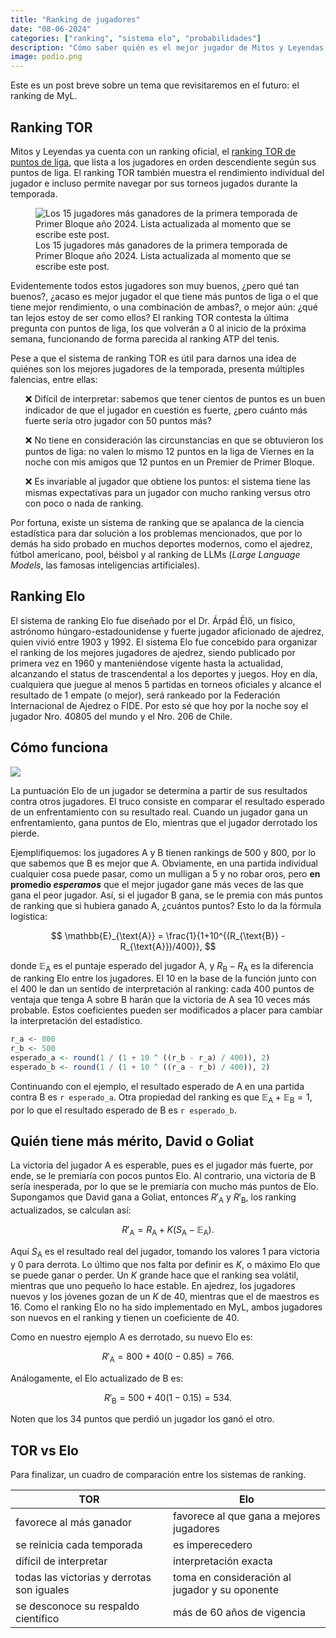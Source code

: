 ```yaml
---
title: "Ranking de jugadores"
date: "08-06-2024"
categories: ["ranking", "sistema elo", "probabilidades"]
description: "Cómo saber quién es el mejor jugador de Mitos y Leyendas utilizando la ciencia."
image: podio.png
---
```


<style>
  ul {
    list-style-type: none;
  }
</style>

Este es un post breve sobre un tema que revisitaremos en el futuro: el ranking de MyL.

## Ranking TOR

Mitos y Leyendas ya cuenta con un ranking oficial, el [ranking TOR de puntos de liga](https://torneos.myl.cl/ranking/season/4/54/primera-temporada-primer-bloque-2024?page=1), que lista a los jugadores en orden descendiente según sus puntos de liga. El ranking TOR también muestra el rendimiento individual del jugador e incluso permite navegar por sus torneos jugados durante la temporada.

![Los 15 jugadores más ganadores de la primera temporada de Primer Bloque año 2024. Lista actualizada al momento que se escribe este post.](ranking-tor.png)

Evidentemente todos estos jugadores son muy buenos, ¿pero qué tan buenos?, ¿acaso es mejor jugador el que tiene más puntos de liga o el que tiene mejor rendimiento, o una combinación de ambas?, o mejor aún: ¿qué tan lejos estoy de ser como ellos? El ranking TOR contesta la última pregunta con puntos de liga, los que volverán a 0 al inicio de la próxima semana, funcionando de forma parecida al ranking ATP del tenis.

Pese a que el sistema de ranking TOR es útil para darnos una idea de quiénes son los mejores jugadores de la temporada, presenta múltiples falencias, entre ellas:

-   ❌ Difícil de interpretar: sabemos que tener cientos de puntos es un buen indicador de que el jugador en cuestión es fuerte, ¿pero cuánto más fuerte sería otro jugador con 50 puntos más?

-   ❌ No tiene en consideración las circunstancias en que se obtuvieron los puntos de liga: no valen lo mismo 12 puntos en la liga de Viernes en la noche con mis amigos que 12 puntos en un Premier de Primer Bloque.

-   ❌ Es invariable al jugador que obtiene los puntos: el sistema tiene las mismas expectativas para un jugador con mucho ranking versus otro con poco o nada de ranking.

Por fortuna, existe un sistema de ranking que se apalanca de la ciencia estadística para dar solución a los problemas mencionados, que por lo demás ha sido probado en muchos deportes modernos, como el ajedrez, fútbol americano, pool, béisbol y al ranking de LLMs (*Large Language Models*, las famosas inteligencias artificiales).

## Ranking Elo

El sistema de ranking Elo fue diseñado por el Dr. Árpád Élő, un físico, astrónomo húngaro-estadounidense y fuerte jugador aficionado de ajedrez, quien vivió entre 1903 y 1992. El sistema Elo fue concebido para organizar el ranking de los mejores jugadores de ajedrez, siendo publicado por primera vez en 1960 y manteniéndose vigente hasta la actualidad, alcanzando el status de trascendental a los deportes y juegos. Hoy en día, cualquiera que juegue al menos 5 partidas en torneos oficiales y alcance el resultado de 1 empate (o mejor), será rankeado por la Federación Internacional de Ajedrez o FIDE. Por esto sé que hoy por la noche soy el jugador Nro. 40805 del mundo y el Nro. 206 de Chile.

## Cómo funciona

![](basic-maths.jpg)

La puntuación Elo de un jugador se determina a partir de sus resultados contra otros jugadores. El truco consiste en comparar el resultado esperado de un enfrentamiento con su resultado real. Cuando un jugador gana un enfrentamiento, gana puntos de Elo, mientras que el jugador derrotado los pierde.

Ejemplifiquemos: los jugadores $\text{A}$ y $\text{B}$ tienen rankings de 500 y 800, por lo que sabemos que $\text{B}$ es mejor que $\text{A}$. Obviamente, en una partida individual cualquier cosa puede pasar, como un mulligan a 5 y no robar oros, pero **en promedio *esperamos*** que el mejor jugador gane más veces de las que gana el peor jugador. Así, si el jugador $\text{B}$ gana, se le premia con más puntos de ranking que si hubiera ganado $\text{A}$, ¿cuántos puntos? Esto lo da la fórmula logística:

$$
\mathbb{E}_{\text{A}} = \frac{1}{1+10^{(R_{\text{B}} - R_{\text{A}})/400}},
$$

donde $\mathbb{E}_{\text{A}}$ es el puntaje esperado del jugador $\text{A}$, y $R_{\text{B}} - R_{\text{A}}$ es la diferencia de ranking Elo entre los jugadores. El 10 en la base de la función junto con el 400 le dan un sentido de interpretación al ranking: cada 400 puntos de ventaja que tenga $\text{A}$ sobre $\text{B}$ harán que la victoria de $\text{A}$ sea 10 veces más probable. Estos coeficientes pueden ser modificados a placer para cambiar la interpretación del estadístico.

```r
r_a <- 800
r_b <- 500
esperado_a <- round(1 / (1 + 10 ^ ((r_b - r_a) / 400)), 2)
esperado_b <- round(1 / (1 + 10 ^ ((r_a - r_b) / 400)), 2)
```

Continuando con el ejemplo, el resultado esperado de $\text{A}$ en una partida contra $\text{B}$ es `r esperado_a`. Otra propiedad del ranking es que $\mathbb{E}_{\text{A}} + \mathbb{E}_{\text{B}} = 1$, por lo que el resultado esperado de $\text{B}$ es `r esperado_b`.

## Quién tiene más mérito, David o Goliat

La victoria del jugador $\text{A}$ es esperable, pues es el jugador más fuerte, por ende, se le premiaría con pocos puntos Elo. Al contrario, una victoria de $\text{B}$ sería inesperada, por lo que se le premiaría con mucho más puntos de Elo. Supongamos que David gana a Goliat, entonces $R'_{\text{A}}$ y $R'_{\text{B}}$, los ranking actualizados, se calculan así:

$$
R'_{\text{A}} = R_{\text{A}} + K (S_{\text{A}} - \mathbb{E}_{\text{A}}).
$$

Aquí $S_{\text{A}}$ es el resultado real del jugador, tomando los valores 1 para victoria y 0 para derrota. Lo último que nos falta por definir es $K$, o máximo Elo que se puede ganar o perder. Un $K$ grande hace que el ranking sea volátil, mientras que uno pequeño lo hace estable. En ajedrez, los jugadores nuevos y los jóvenes gozan de un $K$ de 40, mientras que el de maestros es 16. Como el ranking Elo no ha sido implementado en MyL, ambos jugadores son nuevos en el ranking y tienen un coeficiente de 40.

Como en nuestro ejemplo $\text{A}$ es derrotado, su nuevo Elo es:

$$
R'_{\text{A}} = 800 + 40(0-0.85)=766.
$$

Análogamente, el Elo actualizado de $\text{B}$ es:

$$
R'_{\text{B}} = 500 + 40(1-0.15)=534.
$$

Noten que los 34 puntos que perdió un jugador los ganó el otro.

## TOR vs Elo

Para finalizar, un cuadro de comparación entre los sistemas de ranking.

| TOR                                        | Elo                                            |
|------------------------------------|------------------------------------|
| favorece al más ganador                    | favorece al que gana a mejores jugadores       |
| se reinicia cada temporada                 | es imperecedero                                |
| difícil de interpretar                     | interpretación exacta                          |
| todas las victorias y derrotas son iguales | toma en consideración al jugador y su oponente |
| se desconoce su respaldo científico        | más de 60 años de vigencia                     |
